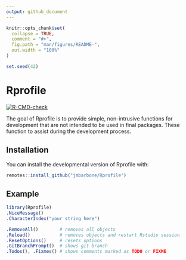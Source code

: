 ```yaml
---
output: github_document
---
```


<!-- README.md is generated from README.Rmd. Please edit that file -->

```r
knitr::opts_chunk$set(
  collapse = TRUE,
  comment = "#>",
  fig.path = "man/figures/README-",
  out.width = "100%"
)

set.seed(42)
```

# Rprofile

<!-- badges: start -->
[![R-CMD-check](https://github.com/jmbarbone/Rprofile/actions/workflows/R-CMD-check.yaml/badge.svg)](https://github.com/jmbarbone/Rprofile/actions/workflows/R-CMD-check.yaml)
<!-- badges: end -->

The goal of Rprofile is to provide simple, non-intrusive functions for development that are not intended to be used in final packages.
These function to assist during the development process.

## Installation

You can install the developmental version of Rprofile with:

``` r
remotes::install_github("jmbarbone/Rprofile")
```

## Example

```r
library(Rprofile)
.NiceMessage()
.CharacterIndex("your string here")
```

```r
.RemoveAll()        # removes all objects
.Reload()           # removes objects and restart Rstudio session
.ResetOptions()     # resets options
.GitBranchPrompt()  # shows git branch
.Todos(), .Fixmes() # shows comments marked as TODO or FIXME
```

